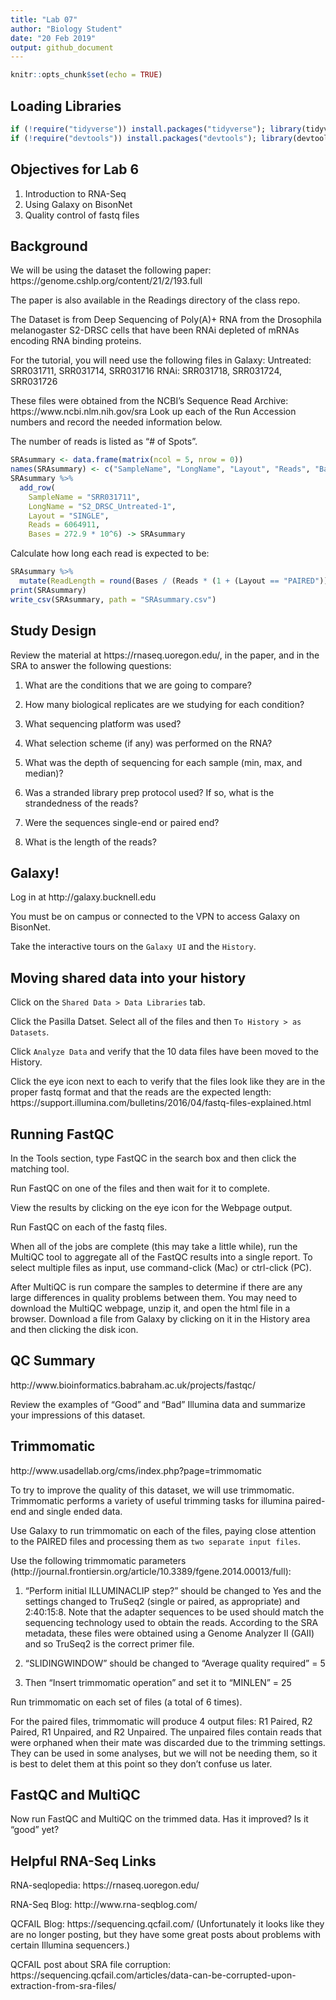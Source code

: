 ```yaml
---
title: "Lab 07"
author: "Biology Student"
date: "20 Feb 2019"
output: github_document
---
```


```r
knitr::opts_chunk$set(echo = TRUE)
```

## Loading Libraries

```r
if (!require("tidyverse")) install.packages("tidyverse"); library(tidyverse)
if (!require("devtools")) install.packages("devtools"); library(devtools)
```

## Objectives for Lab 6

1. Introduction to RNA-Seq
2. Using Galaxy on BisonNet
3. Quality control of fastq files

## Background

We will be using the dataset the following paper: 
https://genome.cshlp.org/content/21/2/193.full

The paper is also available in the Readings directory of the class repo.

The Dataset is from Deep Sequencing of Poly(A)+ RNA from the Drosophila melanogaster S2-DRSC cells that have been RNAi depleted of mRNAs encoding RNA binding proteins. 

For the tutorial, you will need use the following files in Galaxy: 
Untreated: SRR031711, SRR031714, SRR031716
RNAi: SRR031718, SRR031724, SRR031726

These files were obtained from the NCBI's Sequence Read Archive: https://www.ncbi.nlm.nih.gov/sra
Look up each of the Run Accession numbers and record the needed information below.

The number of reads is listed as "# of Spots".

```r
SRAsummary <- data.frame(matrix(ncol = 5, nrow = 0))
names(SRAsummary) <- c("SampleName", "LongName", "Layout", "Reads", "Bases")
SRAsummary %>% 
  add_row(
    SampleName = "SRR031711", 
    LongName = "S2_DRSC_Untreated-1", 
    Layout = "SINGLE", 
    Reads = 6064911, 
    Bases = 272.9 * 10^6) -> SRAsummary
```

Calculate how long each read is expected to be:

```r
SRAsummary %>%
  mutate(ReadLength = round(Bases / (Reads * (1 + (Layout == "PAIRED"))))) -> SRAsummary
print(SRAsummary)
write_csv(SRAsummary, path = "SRAsummary.csv")
```

## Study Design

Review the material at https://rnaseq.uoregon.edu/, in the paper, and in the SRA to answer the following questions:

1. What are the conditions that we are going to compare? 

2. How many biological replicates are we studying for each condition?

3. What sequencing platform was used?

4. What selection scheme (if any) was performed on the RNA?

5. What was the depth of sequencing for each sample (min, max, and median)?

6. Was a stranded library prep protocol used? If so, what is the strandedness of the reads?

7. Were the sequences single-end or paired end?

8. What is the length of the reads?

## Galaxy!

Log in at http://galaxy.bucknell.edu

You must be on campus or connected to the VPN to access Galaxy on BisonNet.

Take the interactive tours on the `Galaxy UI` and the `History`.

## Moving shared data into your history

Click on the `Shared Data > Data Libraries` tab.

Click the Pasilla Datset. Select all of the files and then `To History > as Datasets`.

Click `Analyze Data` and verify that the 10 data files have been moved to the History.

Click the eye icon next to each to verify that the files look like they are in the proper fastq format and that the reads are the expected length:  
https://support.illumina.com/bulletins/2016/04/fastq-files-explained.html

## Running FastQC

In the Tools section, type FastQC in the search box and then click the matching tool.

Run FastQC on one of the files and then wait for it to complete.

View the results by clicking on the eye icon for the Webpage output.

Run FastQC on each of the fastq files.

When all of the jobs are complete (this may take a little while), run the MultiQC tool to aggregate all of the FastQC results into a single report. 
To select multiple files as input, use command-click (Mac) or ctrl-click (PC).

After MultiQC is run compare the samples to determine if there are any large differences in quality problems between them. 
You may need to download the MultiQC webpage, unzip it, and open the html file in a browser. 
Download a file from Galaxy by clicking on it in the History area and then clicking the disk icon.

## QC Summary

http://www.bioinformatics.babraham.ac.uk/projects/fastqc/

Review the examples of "Good" and "Bad" Illumina data and summarize your impressions of this dataset. 

## Trimmomatic

http://www.usadellab.org/cms/index.php?page=trimmomatic

To try to improve the quality of this dataset, we will use trimmomatic. 
Trimmomatic performs a variety of useful trimming tasks for illumina paired-end and single ended data. 

Use Galaxy to run trimmomatic on each of the files, paying close attention to the PAIRED files and processing them as `two separate input files`. 

Use the following trimmomatic parameters (http://journal.frontiersin.org/article/10.3389/fgene.2014.00013/full):

1. "Perform initial ILLUMINACLIP step?" should be changed to Yes and the settings changed to TruSeq2 (single or paired, as appropriate) and 2:40:15:8. Note that the adapter sequences to be used should match the sequencing technology used to obtain the reads. According to the SRA metadata, these files were obtained using a Genome Analyzer II (GAII) and so TruSeq2 is the correct primer file.

2. "SLIDINGWINDOW" should be changed to "Average quality required" = 5

3. Then "Insert trimmomatic operation" and set it to "MINLEN" = 25

Run trimmomatic on each set of files (a total of 6 times).

For the paired files, trimmomatic will produce 4 output files: R1 Paired, R2 Paired, R1 Unpaired, and R2 Unpaired. 
The unpaired files contain reads that were orphaned when their mate was discarded due to the trimming settings. 
They can be used in some analyses, but we will not be needing them, so it is best to delet them at this point so they don't confuse us later.

## FastQC and MultiQC

Now run FastQC and MultiQC on the trimmed data. Has it improved? Is it "good" yet?

## Helpful RNA-Seq Links

RNA-seqlopedia: https://rnaseq.uoregon.edu/

RNA-Seq Blog: http://www.rna-seqblog.com/

QCFAIL Blog: https://sequencing.qcfail.com/
(Unfortunately it looks like they are no longer posting, but they have some great posts about problems with certain Illumina sequencers.)

QCFAIL post about SRA file corruption: https://sequencing.qcfail.com/articles/data-can-be-corrupted-upon-extraction-from-sra-files/


